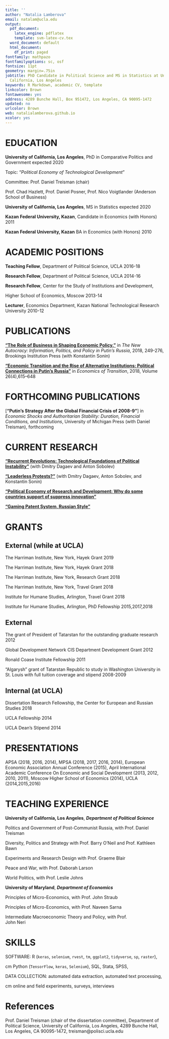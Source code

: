 ```yaml
---
title: ''
author: "Natalia Lamberova"
email: natalam@ucla.edu
output:
  pdf_document:
    latex_engine: pdflatex
    template: svm-latex-cv.tex
  word_document: default
  html_document:
    df_print: paged
fontfamily: mathpazo
fontfamilyoptions: sc, osf
fontsize: 11pt
geometry: margin=.75in
jobtitle: PhD Candidate in Political Science and MS in Statistics at University of
  California, Los Angeles
keywords: R Markdown, academic CV, template
linkcolor: Brown
fontawesome: yes
address: 4289 Bunche Hall, Box 951472, Los Angeles, CA 90095-1472
updated: no
urlcolor: Brown
web: natalialamberova.github.io
xcolor: yes
---
```




# EDUCATION

**University of California, Los Angeles**, PhD in Comparative Politics and Government  \hfill expected 2020

\hskip 1cm  Topic: "*Political Economy of Technological Development*"

\hskip 1cm  Committee: Prof. Daniel Treisman (chair)

\hskip 1cm Prof. Chad Hazlett, Prof. Daniel Posner, Prof. Nico Voigtlander (Anderson School of Business)

**University of California, Los Angeles**, MS in Statistics  \hfill expected 2020

**Kazan Federal University, Kazan**, Candidate in Economics (with Honors)  \hfill 2011

**Kazan Federal University, Kazan** BA in Economics (with Honors)  \hfill 2010

# ACADEMIC POSITIONS

**Teaching Fellow**, Department of Political Science, UCLA \hfill 2016-18

**Research Fellow**, Department of Political Science, UCLA \hfill 2014-16

**Research Fellow**, Center for the Study of Institutions and Development,

Higher School of Economics, Moscow \hfill 2013-14

**Lecturer**, Economics Department, Kazan National Technological Research University \hfill 2010-12 


# PUBLICATIONS

[**“The Role of Business in Shaping Economic Policy.”**](www.jstor.org/stable/10.7864/j.ctt1zkjzsh.9) in *The New Autocracy: Information, Politics, and Policy in Putin's Russia*, 2018, 249-276, Brookings Institution Press (with Konstantin Sonin)

[**“Economic Transition and the Rise of Alternative Institutions: Political Connections in Putin’s Russia”**](#published-works) in *Economics of Transition*, 2018, Volume 26(4),615–648

# FORTHCOMING PUBLICATIONS

[**“Putin’s Strategy After the Global Financial Crisis of 2008-9"**] in *Economic Shocks and Authoritarian Stability: Duration, Financial Conditions, and Institutions*, University of Michigan Press (with Daniel Treisman), forthcoming


# CURRENT RESEARCH
[**"Recurrent Revolutions: Technological Foundations of Political Instability"**](http://papers.ssrn.com/sol3/papers.cfm?abstract_id=2365057) (with Dmitry Dagaev and Anton Sobolev)

[**"Leaderless Protests?"**](#published-works) (with Dmitry Dagaev, Anton Sobolev, and Konstantin Sonin)

[**"Political Economy of Research and Development: Why do some countries support of suppress innovation"**](#published-works)

[**"Gaming Patent System, Russian Style"**](#published-works)

# GRANTS

## External (while at UCLA)

The Harriman Institute, New York, Hayek Grant  \hfill 2019 

The Harriman Institute, New York, Hayek Grant  \hfill 2018 

The Harriman Institute, New York, Research Grant  \hfill 2018 

The Harriman Institute, New York, Travel Grant  \hfill 2018 

Institute for Humane Studies, Arlington, Travel Grant  \hfill 2018

Institute for Humane Studies, Arlington, PhD Fellowship  \hfill 2015,2017,2018 

## External

The grant of President of Tatarstan for the outstanding graduate research \hfill 2012

Global Development Network CIS Department Development Grant \hfill 2012

Ronald Coase Institute Fellowship \hfill 2011

"Algarysh” grant of Tatarstan Republic to study in Washington University in St. Louis with full tuition coverage and stipend \hfill 2008-2009

## Internal (at UCLA)

Dissertation Research Fellowship, the Center for European and Russian Studies \hfill 2018 

UCLA Fellowship \hfill 2014

UCLA Dean's Stipend \hfill 2014


# PRESENTATIONS

APSA (2018, 2016, 2014), MPSA (2018, 2017, 2016, 2014), European Economic Association Annual Conference (2015), April International Academic Conference On Economic and Social Development (2013, 2012, 2010, 2011), Moscow Higher School of Economics (2014), UCLA (2014,2015,2016)

# TEACHING EXPERIENCE

**University of California, Los Angeles**, ***Department of Political Science***

\hskip 1cm Politics and Government of Post-Communist Russia, with Prof. Daniel Treisman

\hskip 1cm Diversity, Politics and Strategy with Prof. Barry O'Neil and Prof. Kathleen Bawn

\hskip 1cm Experiments and Research Design with Prof. Graeme Blair

\hskip 1cm Peace and War, with Prof. Daborah Larson 

\hskip 1cm World Politics, with Prof. Leslie Johns

**University of Maryland**, ***Department of Economics***

\hskip 1cm Principles of Micro-Economics, with Prof. John Straub

\hskip 1cm Principles of Micro-Economics, with Prof. Naveen Sarna

\hskip 1cm Intermediate Macroeconomic Theory and Policy, with Prof. 	
John Neri

# SKILLS

SOFTWARE:  R (`keras`, `selenium`, `rvest`, `tm`, `ggplot2`, `tidyverse`, `sp`, `raster`),

\hskip 1.9 cm Python (`TensorFlow`, `keras`,  `Selenium`), SQL, Stata, SPSS, \LaTeX

DATA COLLECTION: automated data extraction, automated text processing,

\hskip 1.9 cm online and field experiments, surveys, interviews

# References
Prof. Daniel Treisman (chair of the dissertation committee), Department of Political Science,
University of California, Los Angeles, 4289 Bunche Hall, Los Angeles, CA 90095-1472, treisman@polisci.ucla.edu
